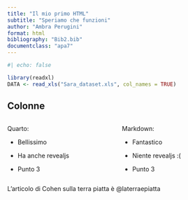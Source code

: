 ```yaml
---
title: "Il mio primo HTML"
subtitle: "Speriamo che funzioni"
author: "Ambra Perugini"
format: html
bibliography: "Bib2.bib"
documentclass: "apa7"
---
```


```r
#| echo: false

library(readxl)
DATA <- read_xls("Sara_dataset.xls", col_names = TRUE)

```


## Colonne

:::: {.columns}

::: {.column width="50%"}

Quarto:

- Bellissimo

- Ha anche revealjs

- Punto 3

:::

::: {.column width="50%"}

Markdown:

- Fantastico

- Niente revealjs :(

- Punto 3

:::

::::

L'articolo di Cohen sulla terra piatta è @laterraepiatta


